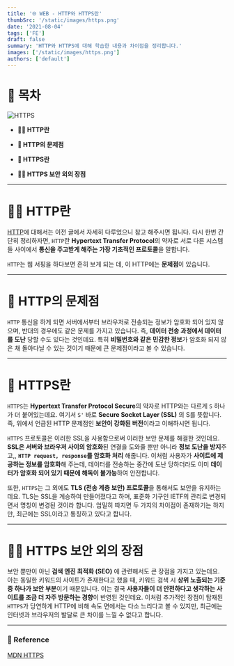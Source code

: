 ```yaml
---
title: '🌐 WEB - HTTP와 HTTPS란'
thumbSrc: '/static/images/https.png'
date: '2021-08-04'
tags: ['FE']
draft: false
summary: 'HTTP와 HTTPS에 대해 학습한 내용과 차이점을 정리합니다.'
images: ['/static/images/https.png']
authors: ['default']
---
```


# 📌 목차

![HTTPS](/static/images/https.png)

- **💁🏻 HTTP란**

- **🤔 HTTP의 문제점**

- **🔐 HTTPS란**

- **🏄🏻 HTTPS 보안 외의 장점**

---

# 💁🏻 HTTP란

[HTTP](https://www.golee.tech/blog/http)에 대해서는 이전 글에서 자세히 다루었으니 참고 해주시면 됩니다. 다시 한번 간단히 정리하자면, `HTTP`란 **Hypertext Transfer Protocol**의 약자로 서로 다른 시스템들 사이에서 **통신을 주고받게 해주는 가장 기초적인 프로토콜**을 말합니다.

`HTTP`는 웹 서핑을 하다보면 흔히 보게 되는 데, 이 HTTP에는 **문제점**이 있습니다.

---

# 🤔 HTTP의 문제점

`HTTP` 통신을 하게 되면 서버에서부터 브라우저로 전송되는 정보가 암호화 되어 있지 않으며, 반대의 경우에도 같은 문제를 가지고 있습니다. 즉, **데이터 전송 과정에서 데이터를 도난** 당할 수도 있다는 것인데요. 특히 **비밀번호와 같은 민감한 정보**가 암호화 되지 않은 채 돌아다닐 수 있는 것이기 때문에 큰 문제점이라고 볼 수 있습니다.

---

# 🔐 HTTPS란

`HTTPS`는 **Hypertext Transfer Protocol Secure**의 약자로 HTTP와는 다르게 `S` 하나가 더 붙어있는데요. 여기서 `S'` 바로 **Secure Socket Layer (SSL)** 의 S를 뜻합니다. 즉, 위에서 언급된 HTTP 문제점인 **보안이 강화된 버전**이라고 이해하시면 됩니다.

`HTTPS` 프로토콜은 이러한 SSL을 사용함으로써 이러한 보안 문제를 해결한 것인데요. **SSL은 서버와 브라우저 사이의 암호화**된 연결을 도와줄 뿐만 아니라 **정보 도난을 방지**주고,, **`HTTP request, response`를 암호화 처리** 해줍니다. 이처럼 사용자가 **사이트에 제공하는 정보를 암호화**해 주는데, 데이터를 전송하는 중간에 도난 당하더라도 이미 **데이터가 암호화 되어 있기 때문에 해독이 불가능**하여 안전합니다.

또한, `HTTPS`는 그 외에도 **TLS (전송 계층 보안) 프로토콜**을 통해서도 보안을 유지하는데요. TLS는 SSL을 계승하여 만들어졌다고 하며, 표준화 기구인 IETF의 관리로 변경되면서 명칭이 변경된 것이라 합니다. 엄밀히 따지면 두 가지의 차이점이 존재하기는 하지만, 최근에는 SSL이라고 통칭하고 있다고 합니다.

---

# 🏄🏻 HTTPS 보안 외의 장점

보안 뿐만이 아닌 **검색 엔진 최적화 (SEO)** 에 관련해서도 큰 장점을 가지고 있는데요. 아는 동일한 키워드의 사이트가 존재한다고 했을 때, 키워드 검색 시 **상위 노출되는 기준 중 하나가 보안 부분**이기 때문입니다. 이는 결국 **사용자들이 더 안전하다고 생각하는 사이트를 조금 더 자주 방문하는 경향**이 반영된 것인데요. 이처럼 추가적인 장점이 탑재된 `HTTPS`가 당연하게 HTTP에 비해 속도 면에서는 다소 느리다고 볼 수 있지만, 최근에는 인터넷과 브라우저의 발달로 큰 차이를 느낄 수 없다고 합니다.

---

### 🔗 Reference

[MDN HTTPS](https://developer.mozilla.org/ko/docs/Glossary/https)
